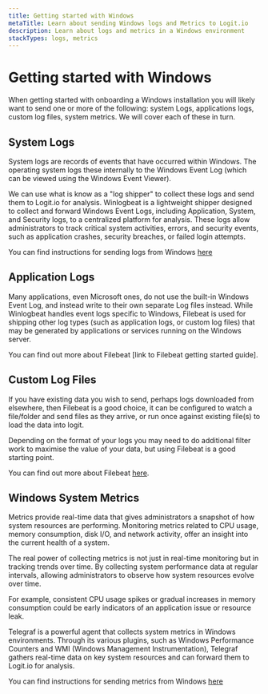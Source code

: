 ```yaml
---
title: Getting started with Windows
metaTitle: Learn about sending Windows logs and Metrics to Logit.io
description: Learn about logs and metrics in a Windows environment
stackTypes: logs, metrics
---
```


# Getting started with Windows

When getting started with onboarding a Windows installation you will likely want to send one or more of the following:
system Logs, applications logs, custom log files, system metrics. We will cover each of these in turn.

## System Logs

System logs are records of events that have occurred within Windows. 
The operating system logs these internally to the Windows Event Log 
(which can be viewed using the Windows Event Viewer).

We can use what is know as a "log shipper" to collect these logs and send them to Logit.io for analysis. 
Winlogbeat is a lightweight shipper designed to collect and forward Windows Event Logs, 
including Application, System, and Security logs, to a centralized platform for analysis. 
These logs allow administrators to track critical system activities, errors, and security events, 
such as application crashes, security breaches, or failed login attempts.

You can find instructions for sending logs from Windows [here](../integrations/windows#logs)

## Application Logs

Many applications, even Microsoft ones, do not use the built-in Windows Event Log, 
and instead write to their own separate Log files instead.
While Winlogbeat handles event logs specific to Windows, Filebeat is used for shipping 
other log types (such as application logs, or custom log files) that may be generated 
by applications or services running on the Windows server. 

You can find out more about Filebeat [link to Filebeat getting started guide].

## Custom Log Files

If you have existing data you wish to send, perhaps logs downloaded from elsewhere, 
then Filebeat is a good choice, it can be configured to watch a file/folder and send 
files as they arrive, or run once against existing file(s) to load the data into logit.

Depending on the format of your logs you may need to do additional filter 
work to maximise the value of your data, but using Filebeat is a good starting point.

You can find out more about Filebeat [here]().

## Windows System Metrics

Metrics provide real-time data that gives administrators a snapshot of how system resources are performing. 
Monitoring metrics related to CPU usage, memory consumption, disk I/O, and network activity, 
offer an insight into the current health of a system.

The real power of collecting metrics is not just in real-time monitoring but in tracking trends over time. 
By collecting system performance data at regular intervals, allowing administrators to observe 
how system resources evolve over time.

For example, consistent CPU usage spikes or gradual increases in memory consumption could be early 
indicators of an application issue or resource leak.

Telegraf is a powerful agent that collects system metrics in Windows environments. 
Through its various plugins, such as Windows Performance Counters and WMI (Windows Management Instrumentation), 
Telegraf gathers real-time data on key system resources and can forward them to Logit.io for analysis. 

You can find instructions for sending metrics from Windows [here](../integrations/windows#metrics)